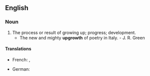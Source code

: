 ==English==

===Noun===
{{en-noun}}

# The process or result of growing up; progress; development.
#* The new and mighty '''upgrowth''' of poetry in Italy. - J. R. Green

====Translations====
{{trans-top|process or result of growing up}}
* French: {{t+|fr|croissance|f}}, {{t|fr|dévelopement|m}}
{{trans-mid}}
* German: {{t+|de|Wachstum|n}}
{{trans-bottom}}